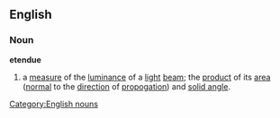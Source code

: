 ==English==
===Noun===
'''etendue'''
#{{physics}} a [[measure]] of the [[luminance]] of a [[light]] [[beam]]; the [[product]] of its [[area]] ([[normal]] to the [[direction]] of [[propogation]]) and [[solid angle]].
[[Category:English nouns]]